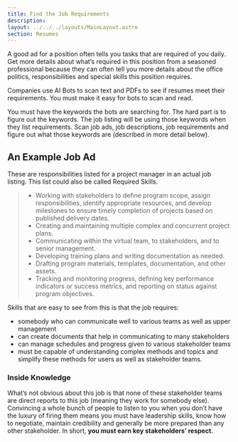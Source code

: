 ```yaml
---
title: Find the Job Requirements
description: 
layout: ../../../layouts/MainLayout.astro
section: Resumes
---
```


A good ad for a position often tells you tasks that are required of you daily. Get more details about what’s required in this position from a seasoned professional because they can often tell you more details about the office politics, responsibilities and special skills this position requires. 

Companies use AI Bots to scan text and PDFs to see if resumes meet their requirements. You must make it easy for bots to scan and read. 

You must have the keywords the bots are searching for. The hard part is to figure out the keywords. The job listing will be using those keywords when they list requirements. Scan job ads, job descriptions, job requirements and figure out what those keywords are (described in more detail below).

## An Example Job Ad
These are responsibilities listed for a project manager in an actual job listing. This list could also be called Required Skills.
> - Working with stakeholders to define program scope, assign responsibilities, identify appropriate resources, and develop milestones to ensure timely completion of projects based on published delivery dates.
> - Creating and maintaining multiple complex and concurrent project plans.
> - Communicating within the virtual team, to stakeholders, and to senior management.
> - Developing training plans and writing documentation as needed.
> - Drafting program materials, templates, documentation, and other assets.
> - Tracking and monitoring progress, defining key performance indicators or success metrics, and reporting on status against program objectives.

Skills that are easy to see from this is that the job requires:
- somebody who can communicate well to various teams as well as upper management
- can create documents that help in communicating to many stakeholders
- can manage schedules and progress given to various stakeholder teams
- must be capable of understanding complex methods and topics and simplify these methods for users as well as stakeholder teams.

### Inside Knowledge

What’s not obvious about this job is that none of these stakeholder teams are direct reports to this job (meaning they work for somebody else). Convincing a whole bunch of people to listen to you when you don’t have the luxury of firing them means you must have leadership skills, know how to negotiate, maintain credibility and generally be more prepared than any other stakeholder. In short, **you must earn key stakeholders’ respect**.
